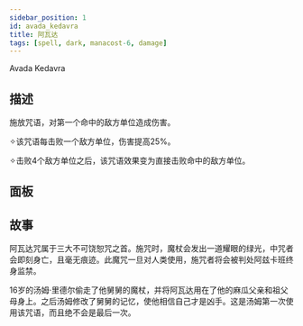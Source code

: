 ```yaml
---
sidebar_position: 1
id: avada_kedavra
title: 阿瓦达
tags: [spell, dark, manacost-6, damage]
---
```


Avada Kedavra

<!--truncate-->



<CardBasics cardKey={id}/>


## 描述

施放咒语，对第一个命中的敌方单位造成伤害。

✧该咒语每击败一个敌方单位，伤害提高25%。

✧击败4个敌方单位之后，该咒语效果变为直接击败命中的敌方单位。

## 面板


<LevelComponent/>


<CardDynamicTable cardKey={id}/>


<CardComplexTable cardKey={id}/>





## 故事

阿瓦达咒属于三大不可饶恕咒之首。施咒时，魔杖会发出一道耀眼的绿光，中咒者会即刻身亡，且毫无痕迹。此魔咒一旦对人类使用，施咒者将会被判处阿兹卡班终身监禁。

16岁的汤姆·里德尔偷走了他舅舅的魔杖，并将阿瓦达用在了他的麻瓜父亲和祖父母身上。之后汤姆修改了舅舅的记忆，使他相信自己才是凶手。这是汤姆第一次使用该咒语，而且绝不会是最后一次。